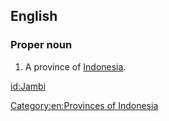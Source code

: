 ==English==
{{wikipedia}}

===Proper noun===
{{en-proper noun}}

# A province of [[Indonesia]].

[[Category:en:Provinces of Indonesia]]

[[id:Jambi]]